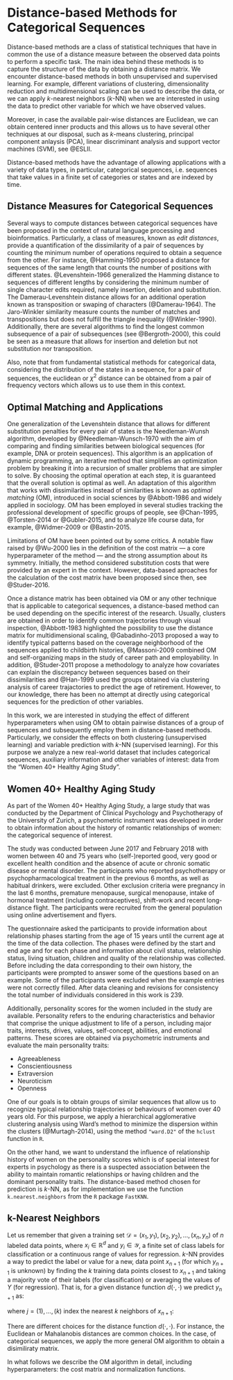 # Distance-based Methods for Categorical Sequences {#background}

Distance-based methods are a class of statistical techniques that have in common the use of a distance measure between the observed data points to perform a specific task. The main idea behind these methods is to capture the structure of the data by obtaining a distance matrix. We encounter distance-based methods in both unsupervised and supervised learning. For example, different variations of clustering, dimensionality reduction and multidimensional scaling can be used to describe the data, or we can apply $k$-nearest neighbors ($k$-NN) when we are interested in using the data to predict other variable for which we have observed values.

Moreover, in case the available pair-wise distances are Euclidean, we can obtain centered inner products and this allows us to have several other techniques at our disposal, such as $k$-means clustering, principal component anlaysis (PCA), linear discriminant analysis and support vector machines (SVM), see @ESLII.

Distance-based methods have the advantage of allowing applications with a variety of data types, in particular, categorical sequences, i.e. sequences that take values in a finite set of categories or states and are indexed by time.


## Distance Measures for Categorical Sequences

Several ways to compute distances between categorical sequences have been proposed in the context of natural language processing and bioinformatics. Particularly, a class of measures, known as _edit distances_, provide a quantification of the dissimilarity of a pair of sequences by counting the minimum number of operations required to obtain a sequence from the other. For instance, @Hamming-1950 proposed a distance for sequences of the same length that counts the number of positions with different states. @Levenshtein-1966 generalized the Hamming distance to sequences of different lengths by considering the minimum number of single character edits required, namely insertion, deletion and substitution. The Damerau-Levenshtein distance allows for an additional operation known as transposition or swaping of characters (@Damerau-1964). The Jaro-Winkler similarity measure counts the number of matches and transpositions but does not fulfill the triangle inequality (@Winkler-1990). Additionally, there are several algorithms to find the longest common subsequence of a pair of subsequences (see @Bergroth-2000), this could be seen as a measure that allows for insertion and deletion but not substitution nor transposition.

Also, note that from fundamental statistical methods for categorical data, considering the distribution of the states in a sequence, for a pair of sequences, the euclidean or $\chi^2$ distance can be obtained from a pair of frequency vectors which allows us to use them in this context.


## Optimal Matching and Applications

One generalization of the Levenshtein distance that allows for different substitution penalties for every pair of states is the Needleman-Wunsh algorithm, developed by @Needleman-Wunsch-1970 with the aim of comparing and finding similarities between biological sequences (for example, DNA or protein sequences). This algorithm is an application of dynamic programming, an iterative method that simplifies an optimization problem by breaking it into a recursion of smaller problems that are simpler to solve. By choosing the optimal operation at each step, it is guaranteed that the overall solution is optimal as well. An adaptation of this algorithm that works with dissimilarities instead of similarities is known as _optimal matching_ (OM), introduced in social sciences by @Abbott-1986 and widely applied in sociology. OM has been employed in several studies tracking the professional development of specific groups of people, see @Chan-1995, @Torsten-2014 or @Gubler-2015, and to analyze life course data, for example, @Widmer-2009 or @Bastin-2015.

Limitations of OM have been pointed out by some critics. A notable flaw raised by @Wu-2000 lies in the definition of the cost matrix — a core hyperparameter of the method — and the strong assumption about its symmetry. Initially, the method considered substitution costs that were provided by an expert in the context. However, data-based aproaches for the calculation of the cost matrix have been proposed since then, see @Studer-2016.

Once a distance matrix has been obtained via OM or any other technique that is applicable to categorical sequences, a distance-based method can be used depending on the specific interest of the research. Usually, clusters are obtained in order to identify common trajectories through visual inspection, @Abbott-1983 highlighted the possibility to use the distance matrix for multidimensional scaling, @Gabadinho-2013 proposed a way to identify typical patterns based on the coverage neighborhood of the sequences applied to childbirth histories, @Massoni-2009 combined OM and self-organizing maps in the study of career path and employability. In addition, @Studer-2011 propose a methodology to analyze how covariates can explain the discrepancy between sequences based on their dissimilarities and @Han-1999 used the groups obtained via clustering analysis of career trajactories to predict the age of retirement. However, to our knowledge, there has been no attempt at directly using categorical sequences for the prediction of other variables. 

In this work, we are interested in studying the effect of different hyperparameters when using OM to obtain pairwise distances of a group of sequences and subsequently employ them in distance-based methods. Particularly, we consider the effects on both clustering (unsupervised learning) and variable prediction with $k$-NN (supervised learning). For this purpose we analyze a new real-world dataset that includes categorical sequences, auxiliary information and other variables of interest: data from the "Women 40+ Healthy Aging Study".


## Women 40+ Healthy Aging Study

As part of the Women 40+ Healthy Aging Study, a large study that was conducted by the Department of Clinical Psychology and Psychotherapy of the University of Zurich, a psychometric instrument was developed in order to obtain information about the history of romantic relationships of women: the categorical sequence of interest.

The study was conducted between June 2017 and February 2018 with women between 40 and 75 years who (self-)reported good, very good or excellent health condition and the absence of acute or chronic somatic disease or mental disorder. The participants who reported psychotherapy or psychopharmacological treatment in the previous 6 months, as well as habitual drinkers, were excluded. Other exclusion criteria were pregnancy in the last 6 months, premature menopause, surgical menopause, intake of hormonal treatment (including contraceptives), shift-work and recent long-distance flight. The participants were recruited from the general population using online advertisement and flyers.

The questionnaire asked the participants to provide information about relationship phases starting from the age of 15 years until the current age at the time of the data collection. The phases were defined by the start and end age and for each phase and information about civil status, relationship status, living situation, children and quality of the relationship was collected. Before including the data corresponding to their own history, the participants were prompted to answer some of the questions based on an example. Some of the participants were excluded when the example entries were not correctly filled. After data cleaning and revisions for consistency the total number of individuals considered in this work is 239.

Additionally, personality scores for the women included in the study are available. Personality refers to the enduring characteristics and behavior that comprise the unique adjustment to life of a person, including major traits, interests, drives, values, self-concept, abilities, and emotional patterns. These scores are obtained via psychometric instruments and evaluate the main personality traits:

- Agreeableness
- Conscientiousness 
- Extraversion
- Neuroticism
- Openness

\par
One of our goals is to obtain groups of similar sequences that allow us to recognize typical relationship trajectories or behaviours of women over 40 years old. For this purpose, we apply a hierarchical agglomerative clustering analysis using Ward's method to minimize the dispersion within the clusters (@Murtagh-2014), using the method `"ward.D2"` of the `hclust` function in `R`. 

On the other hand, we want to understand the influence of relationship history of women on the personality scores which is of special interest for experts in psychology as there is a suspected association between the ability to maintain romantic relationships or having children and the dominant personality traits. The distance-based method chosen for prediction is $k$-NN, as for implementation we use the function `k.nearest.neighbors` from the `R` package `FastKNN`. 


## k-Nearest Neighbors 

Let us remember that given a training set $\mathcal{D} = {(x_1, y_1), (x_2, y_2), \dots, (x_n, y_n)}$ of $n$ labeled data points, where $x_i \in \mathbb{R}^d$ and $y_i \in \mathcal{Y}$, a finite set of class labels for classification or a continuous range of values for regression. $k$-NN provides a way to predict the label or value for a new, data point $x_{n+1}$ (for which $y_{n+1}$ is unknown) by finding the $k$ training data points closest to $x_{n+1}$ and taking a majority vote of their labels (for classification) or averaging the values of $Y$ (for regression). That is, for a given distance function $d(\cdot, \cdot)$ we predict $y_{n+1}$ as:

\begin{equation}
  \hat{y}_{n+1} = \frac{1}{k} \sum_{j=1}^k y_{(j)}
\end{equation}

where $j = {(1), \dots, (k)}$ index the nearest $k$ neighbors of $x_{n+1}$:

\begin{equation}
  d(x_{(1)} , x_{n+1}) < \dots < d(x_{(k)} , x_{n+1}) <         
  d(x_{(k+1)} , x_{n+1}) < \dots < d(x_{(n)} , x_{n+1})
\end{equation}

There are different choices for the distance function $d(\cdot, \cdot)$. For instance, the Euclidean or Mahalanobis distances are common choices. In the case, of categorical sequences, we apply the more general OM algorithm to obtain a disimiliraty matrix.

In what follows we describe the OM algorithm in detail, including hyperparameters: the cost matrix and normalization functions.
